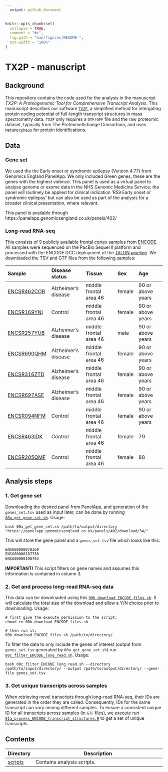 ```yaml
---
  output: github_document
---
```

  
  <!-- README.md is generated from README.Rmd. Please edit that file -->
  
```r
knitr::opts_chunk$set(
  collapse = TRUE,
  comment = "#>",
  fig.path = "man/figures/README-",
  out.width = "100%"
)
```

# TX2P - manuscript

## Background

This repository contains the code used for the analysis in the manuscript *TX2P: A Proteogenomic Tool for Comprehensive Transcript Analysis*. This manuscript describes our software [`TX2P`](https://github.com/MurphyDavid/TX2P.git), a simplified method for intergating protein coding potential of full-length transcript structures in mass spectrometry data. `TX2P` only requires a `GTF/GFF` file and the raw proteomic dataset, typically from The ProteomeXchange Consortium, and uses [`MetaMorpheus`](https://github.com/smith-chem-wisc/MetaMorpheus) for protein identifications.

## Data

### Gene set

We used the the Early onset or syndromic epilepsy (Version 4.77) from Genomics England PanelApp. We only included Green genes, these are the genes with the highest vidence. This panel is used as a virtual panel to analyse genome or exome data in the NHS Genomic Medicine Service; the panel will routinely be applied for clinical indication 'R59 Early onset or syndromic epilepsy' but can also be used as part of the analysis for a broader clinical presentation, where relevant.

This panel is available through https://panelapp.genomicsengland.co.uk/panels/402/

### Long-read RNA-seq
This consists of 9 publicly available frontal cortex samples from [ENCODE](https://www.encodeproject.org/rna-seq/long-read-rna-seq/). All samples were sequenced on the PacBio Sequel II platform and processed with the ENCODE DCC deployment of the [TALON pipeline](https://github.com/ENCODE-DCC/long-read-rna-pipeline). We downloaded the TSV and GTF files from the following samples: 

|      Sample      |    Disease status   |       Tissue           |  Sex   |       Age         |
|:-----------------|:--------------------|:-----------------------|:-------|:------------------|
| [ENCSR462COR][8] | Alzheimer's disease | middle frontal area 46 | female | 90 or above years |
| [ENCSR169YNI][9] | Control             | middle frontal area 46 | female | 90 or above years |
| [ENCSR257YUB][10]| Alzheimer's disease | middle frontal area 46 | male   | 90 or above years |
| [ENCSR690QHM][11]| Alzheimer's disease | middle frontal area 46 | female | 90 or above years |
| [ENCSR316ZTD][12]| Alzheimer's disease | middle frontal area 46 | female | 90 or above years |
| [ENCSR697ASE][13]| Alzheimer's disease | middle frontal area 46 | female | 90 or above years |
| [ENCSR094NFM][14]| Control             | middle frontal area 46 | female | 90 or above years |
| [ENCSR463IDK][15]| Control             | middle frontal area 46 | female | 79                |
| [ENCSR205QMF][16]| Control             | middle frontal area 46 | female | 88                |

[8]: https://www.encodeproject.org/experiments/ENCSR462COR/
[9]: https://www.encodeproject.org/experiments/ENCSR169YNI/
[10]: https://www.encodeproject.org/experiments/ENCSR257YUB/
[11]: https://www.encodeproject.org/experiments/ENCSR690QHM/
[12]: https://www.encodeproject.org/experiments/ENCSR316ZTD/
[13]: https://www.encodeproject.org/experiments/ENCSR697ASE/
[14]: https://www.encodeproject.org/experiments/ENCSR094NFM/
[15]: https://www.encodeproject.org/experiments/ENCSR463IDK/
[16]: https://www.encodeproject.org/experiments/ENCSR205QMF/


## Analysis steps

### 1.  Get gene set
Downloading the desired panel from PanelApp, and generation of the `genes_set.tsv` used as input later, can be done by running [`00a_get_gene_set.sh`](./scripts/00a_get_gene_set.sh). Usage:

```
bash 00a_get_gene_set.sh /path/to/output/directory "https://panelapp.genomicsengland.co.uk/panels/402/download/34/"
```

This will store the gene panel and a `genes_set.tsv` file which looks like this:

```bash
ENSG00000078369
ENSG00000187730
ENSG00000198793
```

**IMPORTANT!** This script filters on gene names and assumes this information is contained in column 3.

### 2.  Get and process long-read RNA-seq data

This data can be downloaded using this [`00b_download_ENCODE_files.sh`](./scripts/00b_download_ENCODE_files.sh). It will calculate the total size of the download and allow a Y/N choice prior to downloading. Usage:

```
# first give the execute permission to the script:
chmod +x 00b_download_ENCODE_files.sh

# then run it:
00b_download_ENCODE_files.sh /path/to/directory/
```

To filter the data to only include the genes of interest (output from `genes_set.tsv` generated by `00a_get_gene_set.sh`) run [`00c_filter_ENCODE_long_read.sh`](./scripts/00c_filter_ENCODE_long_read.sh). Usage: 

```
bash 00c_filter_ENCODE_long_read.sh --directory /path/to/input/directory/ --output /path/to/output/directory/ --gene-file genes_set.tsv

```

### 3.  Get unique transcripts across samples

When retrieving novel transcripts through long-read RNA-seq, their IDs are generated in the order they are called. Consequently, IDs for the same transcript can vary among different samples. To ensure a consistent unique ID for all transcripts across samples (in `GTF` files), we execute run [`01a_process_ENCODE_transcript_structures.R`](./scripts/01a_process_ENCODE_transcript_structures.R) to get a set of unique transcripts.



## Contents

  
  | Directory | Description |
  | --------- | --------------------------------------------------------------------------- |
  | [scripts](scripts) | Contains analysis scripts.|